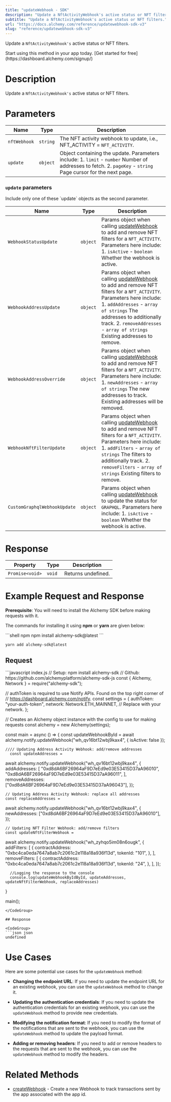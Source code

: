 ```yaml
---
title: "updateWebhook - SDK"
description: "Update a NftActivityWebhook's active status or NFT filters."
subtitle: "Update a NftActivityWebhook's active status or NFT filters."
url: "https://docs.alchemy.com/reference/updatewebhook-sdk-v3"
slug: "reference/updatewebhook-sdk-v3"
---
```


Update a `NftActivityWebhook's` active status or NFT filters.

<Tip title="Don’t have an API key?" icon="star">
  Start using this method in your app today. [Get started for free](https://dashboard.alchemy.com/signup/)
</Tip>

# Description

Update a `NftActivityWebhook's` active status or NFT filters.

# Parameters

| Name         | Type     | Description                                                                                                                                                  |
| ------------ | -------- | ------------------------------------------------------------------------------------------------------------------------------------------------------------ |
| `nftWebhook` | `string` | The NFT activity webhook to update, i.e., NFT\_ACTIVITY = `NFT_ACTIVITY`.                                                                                    |
| `update`     | `object` | Object containing the update. Parameters include: 1. `limit` - `number` Number of addresses to fetch. 2. `pageKey` - `string` Page cursor for the next page. |

### `update` parameters

<Info>
  Include only one of these `update` objects as the second parameter.
</Info>

| Name                         | Type     | Description                                                                                                                                                                                                                                                                                               |
| ---------------------------- | -------- | --------------------------------------------------------------------------------------------------------------------------------------------------------------------------------------------------------------------------------------------------------------------------------------------------------- |
| `WebhookStatusUpdate`        | `object` | Params object when calling [updateWebhook](/reference/updatewebhook-sdk) to add and remove NFT filters for a `NFT_ACTIVITY`. Parameters here include: 1. `isActive` - `boolean` Whether the webhook is active.                                                                                            |
| `WebhookAddressUpdate`       | `object` | Params object when calling [updateWebhook](/reference/updatewebhook-sdk) to add and remove NFT filters for a `NFT_ACTIVITY`. Parameters here include: 1. `addAddresses` - `array of strings` The addresses to additionally track. 2. `removeAddresses` - `array of strings` Existing addresses to remove. |
| `WebhookAddressOverride`     | `object` | Params object when calling [updateWebhook](/reference/updatewebhook-sdk) to add and remove NFT filters for a `NFT_ACTIVITY`. Parameters here include: 1. `newAddresses` - `array of strings` The new addresses to track. Existing addresses will be removed.                                              |
| `WebhookNftFilterUpdate`     | `object` | Params object when calling [updateWebhook](/reference/updatewebhook-sdk) to add and remove NFT filters for a `NFT_ACTIVITY`. Parameters here include: 1. `addFilters` - `array of strings` The filters to additionally track. 2. `removeFilters` - `array of strings` Existing filters to remove.         |
| `CustomGraphqlWebhookUpdate` | `object` | Params object when calling [updateWebhook](/reference/updatewebhook-sdk) to update the status for `GRAPHQL`. Parameters here include: 1. `isActive` - `boolean` Whether the webhook is active.                                                                                                            |

# Response

| Property        | Type   | Description        |
| --------------- | ------ | ------------------ |
| `Promise<void>` | `void` | Returns undefined. |

# Example Request and Response

**Prerequisite**: You will need to install the Alchemy SDK before making requests with it.

The commands for installing it using **npm** or **yarn** are given below:

<CodeGroup>
  ```shell npm
  npm install alchemy-sdk@latest
  ```

  ```shell yarn
  yarn add alchemy-sdk@latest
  ```
</CodeGroup>

## Request

<CodeGroup>
  ```javascript index.js
  // Setup: npm install alchemy-sdk
  // Github: https://github.com/alchemyplatform/alchemy-sdk-js
  const { Alchemy, Network } = require("alchemy-sdk");

  // authToken is required to use Notify APIs. Found on the top right corner of
  // https://dashboard.alchemy.com/notify.
  const settings = {
    authToken: "your-auth-token",
    network: Network.ETH_MAINNET, // Replace with your network.
  };

  // Creates an Alchemy object instance with the config to use for making requests
  const alchemy = new Alchemy(settings);

  const main = async () => {
      const updateWebhookById = await alchemy.notify.updateWebhook("wh_qv16bt12wbj9kax4", { isActive: false });

    //// Updating Address Activity Webhook: add/remove addresses
      const updateAddresses = 
  await alchemy.notify.updateWebhook("wh_qv16bt12wbj9kax4", {
    addAddresses: [
      "0xd8dA6BF26964aF9D7eEd9e03E53415D37aA96010",
      "0xd8dA6BF26964aF9D7eEd9e03E53415D37aA96011",
    ],
    removeAddresses: ["0xd8dA6BF26964aF9D7eEd9e03E53415D37aA96043"],
  });

    // Updating Address Activity Webhook: replace all addresses
    const replaceAddresses = 
  await alchemy.notify.updateWebhook("wh_qv16bt12wbj9kax4", {
    newAddresses: ["0xd8dA6BF26964aF9D7eEd9e03E53415D37aA96010"],
  });

    // Updating NFT Filter Webhook: add/remove filters
    const updateNftFilterWebhook = 
  await alchemy.notify.updateWebhook("wh_zyhqo5im08n6ougk", {
    addFilters: [
      {
        contractAddress: "0xbc4ca0eda7647a8ab7c2061c2e118a18a936f13d",
        tokenId: "101",
      },
    ],
    removeFilters: [
      {
        contractAddress: "0xbc4ca0eda7647a8ab7c2061c2e118a18a936f13d",
        tokenId: "24",
      },
    ],
  });

      //Logging the response to the console
      console.log(updateWebhookByIdById, updateAddresses, updateNftFilterWebhook, replaceAddresses)
  }

  main();
  ```
</CodeGroup>

## Response

<CodeGroup>
  ```json json
  undefined
  ```
</CodeGroup>

# Use Cases

Here are some potential use cases for the `updateWebhook` method:

* **Changing the endpoint URL**: If you need to update the endpoint URL for an existing webhook, you can use the `updateWebhook` method to change it.

* **Updating the authentication credentials**: If you need to update the authentication credentials for an existing webhook, you can use the `updateWebhook` method to provide new credentials.

* **Modifying the notification format**: If you need to modify the format of the notifications that are sent to the webhook, you can use the `updateWebhook` method to update the payload format.

* **Adding or removing headers**: If you need to add or remove headers to the requests that are sent to the webhook, you can use the `updateWebhook` method to modify the headers.

# Related Methods

* [createWebhook](/reference/createwebhook-sdk) - Create a new Webhook to track transactions sent by the app associated with the app id.
